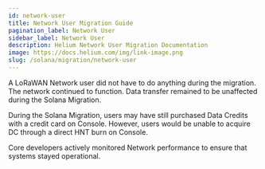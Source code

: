 ```yaml
---
id: network-user
title: Network User Migration Guide
pagination_label: Network User
sidebar_label: Network User
description: Helium Network User Migration Documentation
image: https://docs.helium.com/img/link-image.png
slug: /solana/migration/network-user
---
```



A LoRaWAN Network user did not have to do anything during the migration. The network continued to
function. Data transfer remained to be unaffected during the Solana Migration.

During the Solana Migration, users may have still purchased Data Credits with a credit card on
Console. However, users would be unable to acquire DC through a direct HNT burn on Console.

Core developers actively monitored Network performance to ensure that systems stayed operational.

<!-- TODO: Joey, maybe talk about Chirpstack and such? -->

